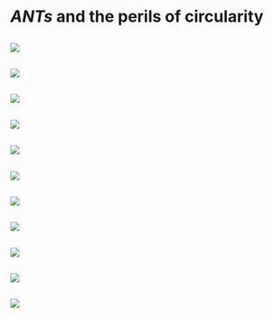 
# *ANTs* and the perils of circularity

##

![](./philosophy/circularity/figures/escherANTs.png)

##

![](./philosophy/circularity/figures/brianEmail.png)

##

![](./philosophy/circularity/figures/sleeping0.png)

##

![](./philosophy/circularity/figures/sleeping1.png)

##

![](./philosophy/circularity/figures/sleeping2.png)

##

![](./philosophy/circularity/figures/sleeping0.png)

##

![](./philosophy/circularity/figures/sleeping4.png)

##

![](./philosophy/circularity/figures/sleeping5.png)

##

![](./philosophy/circularity/figures/sleeping6.png)

##

![](./philosophy/circularity/figures/sleeping7.png)

##

![](./philosophy/circularity/figures/booksteinReview.png)

